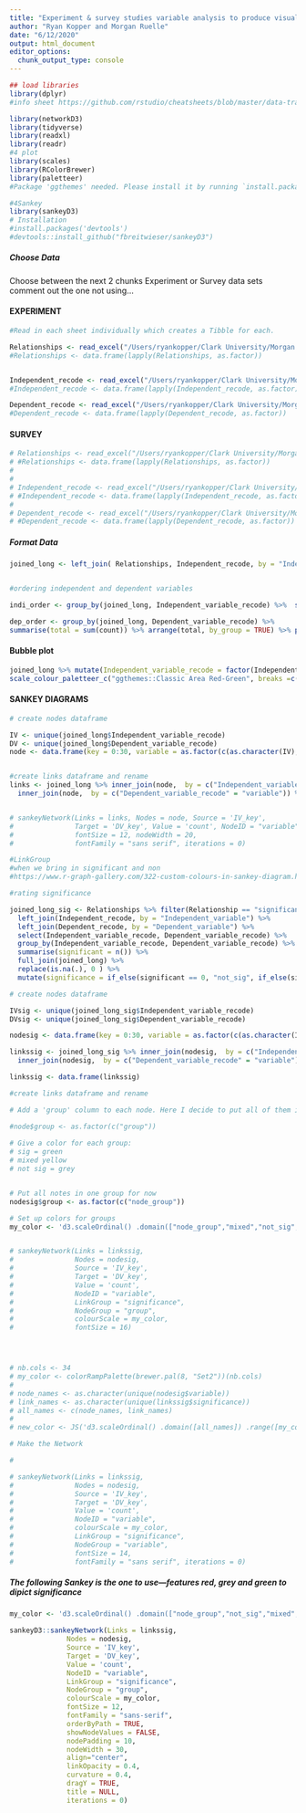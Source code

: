 ```yaml
---
title: "Experiment & survey studies variable analysis to produce visuals"
author: "Ryan Kopper and Morgan Ruelle"
date: "6/12/2020"
output: html_document
editor_options: 
  chunk_output_type: console
---
```


```r
## load libraries
library(dplyr)
#info sheet https://github.com/rstudio/cheatsheets/blob/master/data-transformation.pdf

library(networkD3)
library(tidyverse)
library(readxl)
library(readr)
#4 plot
library(scales)
library(RColorBrewer)
library(paletteer)
#Package 'ggthemes' needed. Please install it by running `install.packages('ggthemes')

#4Sankey
library(sankeyD3)
# Installation
#install.packages('devtools')
#devtools::install_github("fbreitwieser/sankeyD3")


```

##### Choose Data

Choose between the next 2 chunks Experiment or Survey data sets 
comment out the one not using...

#### EXPERIMENT

```r


#Read in each sheet individually which creates a Tibble for each.

Relationships <- read_excel("/Users/ryankopper/Clark University/Morgan Ruelle - Ryan Kopper Research/Push Pull Systematic Review/Experiment relationships 2020_06_11.xlsx", sheet = "Relationships")
#Relationships <- data.frame(lapply(Relationships, as.factor))


Independent_recode <- read_excel("/Users/ryankopper/Clark University/Morgan Ruelle - Ryan Kopper Research/Push Pull Systematic Review/Experiment relationships 2020_06_11.xlsx", sheet = "Independent recode")
#Independent_recode <- data.frame(lapply(Independent_recode, as.factor))

Dependent_recode <- read_excel("/Users/ryankopper/Clark University/Morgan Ruelle - Ryan Kopper Research/Push Pull Systematic Review/Experiment relationships 2020_06_11.xlsx", sheet = "Dependent recode")
#Dependent_recode <- data.frame(lapply(Dependent_recode, as.factor))

```

#### SURVEY

```r

# Relationships <- read_excel("/Users/ryankopper/Clark University/Morgan Ruelle - Ryan Kopper Research/Push Pull Systematic Review/Survey relationships 2020_05_19.xlsx", sheet = "Relationships")
# #Relationships <- data.frame(lapply(Relationships, as.factor))
# 
# 
# Independent_recode <- read_excel("/Users/ryankopper/Clark University/Morgan Ruelle - Ryan Kopper Research/Push Pull Systematic Review/Survey relationships 2020_05_19.xlsx", sheet = "Independent recode")
# #Independent_recode <- data.frame(lapply(Independent_recode, as.factor))
# 
# Dependent_recode <- read_excel("/Users/ryankopper/Clark University/Morgan Ruelle - Ryan Kopper Research/Push Pull Systematic Review/Survey relationships 2020_05_19.xlsx", sheet = "Dependent recode")
# #Dependent_recode <- data.frame(lapply(Dependent_recode, as.factor))
```

##### Format Data
```r

joined_long <- left_join( Relationships, Independent_recode, by = "Independent_variable") %>% left_join(Dependent_recode, by = "Dependent_variable") %>%  select(Title, Independent_variable_recode, Dependent_variable_recode) %>% distinct() %>% group_by(Independent_variable_recode, Dependent_variable_recode) %>% summarise(count = n()) 


#ordering independent and dependent variables

indi_order <- group_by(joined_long, Independent_variable_recode) %>%  summarise(total = sum(count)) %>% arrange(total, by_group = TRUE) %>% pull(Independent_variable_recode)

dep_order <- group_by(joined_long, Dependent_variable_recode) %>%
summarise(total = sum(count)) %>% arrange(total, by_group = TRUE) %>% pull(Dependent_variable_recode)


```

#### Bubble plot

```r

joined_long %>% mutate(Independent_variable_recode = factor(Independent_variable_recode,levels = indi_order), Dependent_variable_recode = factor(Dependent_variable_recode,levels = rev(dep_order))) %>% ggplot(aes(x = Dependent_variable_recode, y = Independent_variable_recode, color = count)) + geom_point(aes(size = count)) + theme_bw() + theme(axis.text.x = element_text(angle = 90, vjust = .5 ,  hjust = 1)) + scale_x_discrete(labels = label_wrap(20)) + scale_y_discrete(labels = label_wrap(30)) + guides(size = FALSE) + xlab("Dependent variable") + ylab("Independent variable")  +
scale_colour_paletteer_c("ggthemes::Classic Area Red-Green", breaks =c(9,7,5,3,1)) + scale_size_continuous(breaks = c(9,7,5,3,1)) + guides(color = guide_legend(title = "Number of\nstudies"), size = guide_legend(title = "Number of\nstudies")) 


```

#### SANKEY DIAGRAMS


```r
# create nodes dataframe

IV <- unique(joined_long$Independent_variable_recode)
DV <- unique(joined_long$Dependent_variable_recode)
node <- data.frame(key = 0:30, variable = as.factor(c(as.character(IV), as.character(DV))))


#create links dataframe and rename 
links <- joined_long %>% inner_join(node,  by = c("Independent_variable_recode" = "variable")) %>% rename(IV_key = key) %>% 
  inner_join(node,  by = c("Dependent_variable_recode" = "variable")) %>% rename(DV_key = key)


# sankeyNetwork(Links = links, Nodes = node, Source = 'IV_key', 
#               Target = 'DV_key', Value = 'count', NodeID = "variable", 
#               fontSize = 12, nodeWidth = 20, 
#               fontFamily = "sans serif", iterations = 0)


```

```r
#LinkGroup
#when we bring in significant and non
#https://www.r-graph-gallery.com/322-custom-colours-in-sankey-diagram.html    

#rating significance

joined_long_sig <- Relationships %>% filter(Relationship == "significant") %>%
  left_join(Independent_recode, by = "Independent_variable") %>%
  left_join(Dependent_recode, by = "Dependent_variable") %>%
  select(Independent_variable_recode, Dependent_variable_recode) %>%
  group_by(Independent_variable_recode, Dependent_variable_recode) %>%
  summarise(significant = n()) %>%
  full_join(joined_long) %>% 
  replace(is.na(.), 0 ) %>%
  mutate(significance = if_else(significant == 0, "not_sig", if_else(significant == count, "sig", "mixed")))

# create nodes dataframe

IVsig <- unique(joined_long_sig$Independent_variable_recode)
DVsig <- unique(joined_long_sig$Dependent_variable_recode)

nodesig <- data.frame(key = 0:30, variable = as.factor(c(as.character(IVsig), as.character(DVsig))))

linkssig <- joined_long_sig %>% inner_join(nodesig,  by = c("Independent_variable_recode" = "variable")) %>% rename(IV_key = key) %>% 
  inner_join(nodesig,  by = c("Dependent_variable_recode" = "variable")) %>% rename(DV_key = key)

linkssig <- data.frame(linkssig)
```


```r
#create links dataframe and rename 

# Add a 'group' column to each node. Here I decide to put all of them in the same group to make them grey

#node$group <- as.factor(c("group"))
 
# Give a color for each group:
# sig = green
# mixed yellow
# not sig = grey


# Put all notes in one group for now
nodesig$group <- as.factor(c("node_group"))

# Set up colors for groups
my_color <- 'd3.scaleOrdinal() .domain(["node_group","mixed","not_sig", "sig"]) .range(["tan", "lightgreen" , "lightgrey", "darkgreen"])'


# sankeyNetwork(Links = linkssig,
#               Nodes = nodesig,
#               Source = 'IV_key', 
#               Target = 'DV_key',
#               Value = 'count',
#               NodeID = "variable", 
#               LinkGroup = "significance",
#               NodeGroup = "group",
#               colourScale = my_color,
#               fontSize = 16)




# nb.cols <- 34
# my_color <- colorRampPalette(brewer.pal(8, "Set2"))(nb.cols)
# 
# node_names <- as.character(unique(nodesig$variable))
# link_names <- as.character(unique(linkssig$significance))
# all_names <- c(node_names, link_names)
# 
# new_color <- JS('d3.scaleOrdinal() .domain([all_names]) .range([my_color])')

# Make the Network

#

# sankeyNetwork(Links = linkssig,
#               Nodes = nodesig,
#               Source = 'IV_key', 
#               Target = 'DV_key',
#               Value = 'count',
#               NodeID = "variable", 
#               colourScale = my_color,
#               LinkGroup = "significance",
#               NodeGroup = "variable",
#               fontSize = 14,
#               fontFamily = "sans serif", iterations = 0)

```

##### The following Sankey is the one to use---features red, grey and green to dipict significance
```r

my_color <- 'd3.scaleOrdinal() .domain(["node_group","not_sig","mixed","sig"]) .range(["tan","red","dimgrey", "green"])'

sankeyD3::sankeyNetwork(Links = linkssig,
              Nodes = nodesig,
              Source = 'IV_key', 
              Target = 'DV_key',
              Value = 'count',
              NodeID = "variable", 
              LinkGroup = "significance",
              NodeGroup = "group",
              colourScale = my_color,
              fontSize = 12,
              fontFamily = "sans-serif",
              orderByPath = TRUE,
              showNodeValues = FALSE,
              nodePadding = 10,
              nodeWidth = 30,
              align="center",
              linkOpacity = 0.4,
              curvature = 0.4,
              dragY = TRUE,
              title = NULL,
              iterations = 0)




```



